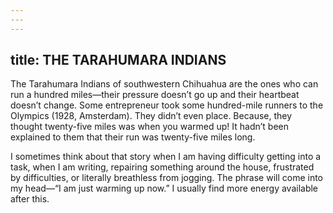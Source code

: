 ```yaml
---
---
---
```

title: THE TARAHUMARA INDIANS
---




The Tarahumara Indians of southwestern Chihuahua are the ones who can run a hundred miles—their pressure doesn’t go up and their heartbeat doesn’t change. Some entrepreneur took some hundred-mile runners to the Olympics (1928, Amsterdam). They didn’t even place. Because, they thought twenty-five miles was when you warmed up! It hadn’t been explained to them that their run was twenty-five miles long.




I sometimes think about that story when I am having difficulty getting into a task, when I am writing, repairing something around the house, frustrated by difficulties, or literally breathless from jogging. The phrase will come into my head—“I am just warming up now.” I usually find more energy available after this.